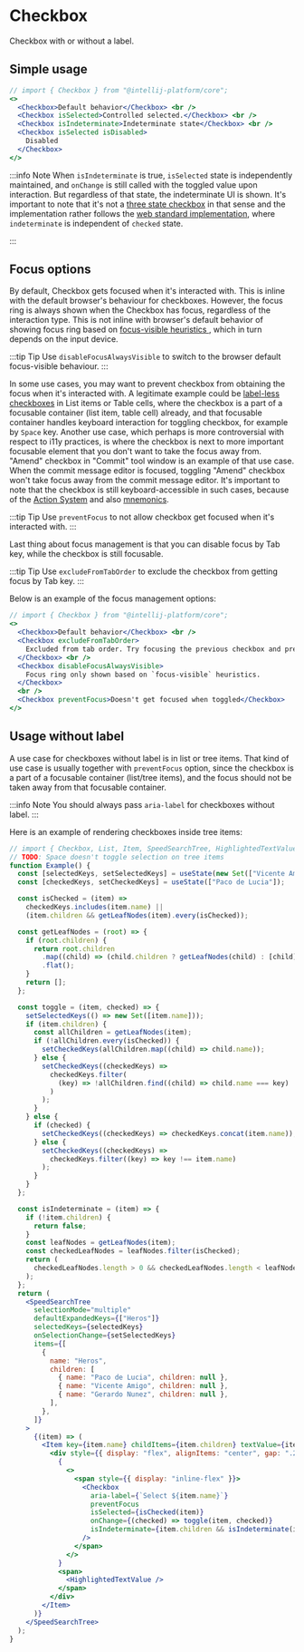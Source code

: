 ---
---


# Checkbox

Checkbox with or without a label.

## Simple usage

```jsx live themed
// import { Checkbox } from "@intellij-platform/core";
<>
  <Checkbox>Default behavior</Checkbox> <br />
  <Checkbox isSelected>Controlled selected.</Checkbox> <br />
  <Checkbox isIndeterminate>Indeterminate state</Checkbox> <br />
  <Checkbox isSelected isDisabled>
    Disabled
  </Checkbox>
</>
```

:::info Note
When `isIndeterminate` is true, `isSelected` state is independently maintained, and `onChange` is still called with the
toggled value upon interaction. But regardless of that state, the indeterminate UI is shown. It's important to note
that it's not a
[three state checkbox](https://github.com/JetBrains/intellij-community/blob/82f201386c3f7a339ff25fc8f3389024c8078a87/platform/util/ui/src/com/intellij/util/ui/ThreeStateCheckBox.java#L23-L22)
in that sense and the implementation rather follows the
[web standard implementation](https://developer.mozilla.org/en-US/docs/Web/HTML/Element/input/checkbox#attr-indeterminate),
where `indeterminate` is independent of `checked` state.

:::

## Focus options

By default, Checkbox gets focused when it's interacted with. This is inline with the default browser's behaviour for
checkboxes. However, the focus ring is always shown when the Checkbox has focus, regardless of the interaction type.
This is not inline with browser's default behavior of showing focus ring based
on <a href="https://developer.mozilla.org/en-US/docs/Web/CSS/:focus-visible" target="_blank" >
focus-visible heuristics </a>, which in turn depends on the input device.

:::tip Tip
Use `disableFocusAlwaysVisible` to switch to the browser default focus-visible behaviour.
:::

In some use cases, you may want to prevent checkbox from obtaining the focus when it's interacted with. A legitimate
example could be [label-less checkboxes](#usage-without-label) in List items or Table cells, where the checkbox is a
part of a focusable container (list item, table cell) already, and that focusable container handles keyboard interaction
for toggling checkbox, for example by `Space` key. Another use case, which perhaps is more controversial with respect to
i11y practices, is where the checkbox is next to more important focusable element that you don't want to take the focus
away from. "Amend" checkbox in "Commit" tool window is an example of that use case. When the commit message editor is
focused, toggling "Amend" checkbox won't take focus away from the commit message editor. It's important to note that
the checkbox is still keyboard-accessible in such cases, because of the
[Action System](https://plugins.jetbrains.com/docs/intellij/basic-action-system.html) and also
[mnemonics](https://www.jetbrains.com/help/idea/adding-mnemonics.html).

:::tip Tip
Use `preventFocus` to not allow checkbox get focused when it's interacted with.
:::

Last thing about focus management is that you can disable focus by Tab key, while the checkbox is still focusable.

:::tip Tip
Use `excludeFromTabOrder` to exclude the checkbox from getting focus by Tab key.
:::

Below is an example of the focus management options:

```jsx live themed
// import { Checkbox } from "@intellij-platform/core";
<>
  <Checkbox>Default behavior</Checkbox> <br />
  <Checkbox excludeFromTabOrder>
    Excluded from tab order. Try focusing the previous checkbox and press tab.
  </Checkbox> <br />
  <Checkbox disableFocusAlwaysVisible>
    Focus ring only shown based on `focus-visible` heuristics.
  </Checkbox>
  <br />
  <Checkbox preventFocus>Doesn't get focused when toggled</Checkbox>
</>
```

## Usage without label

A use case for checkboxes without label is in list or tree items.
That kind of use case is usually together with `preventFocus` option, since the checkbox is a part of a focusable
container (list/tree items), and the focus should not be taken away from that focusable container.

:::info Note
You should always pass `aria-label` for checkboxes without label.
:::

Here is an example of rendering checkboxes inside tree items:

```jsx live themed
// import { Checkbox, List, Item, SpeedSearchTree, HighlightedTextValue } from "@intellij-platform/core";
// TODO: Space doesn't toggle selection on tree items
function Example() {
  const [selectedKeys, setSelectedKeys] = useState(new Set(["Vicente Amigo"]));
  const [checkedKeys, setCheckedKeys] = useState(["Paco de Lucia"]);

  const isChecked = (item) =>
    checkedKeys.includes(item.name) ||
    (item.children && getLeafNodes(item).every(isChecked));

  const getLeafNodes = (root) => {
    if (root.children) {
      return root.children
        .map((child) => (child.children ? getLeafNodes(child) : [child]))
        .flat();
    }
    return [];
  };

  const toggle = (item, checked) => {
    setSelectedKeys(() => new Set([item.name]));
    if (item.children) {
      const allChildren = getLeafNodes(item);
      if (!allChildren.every(isChecked)) {
        setCheckedKeys(allChildren.map((child) => child.name));
      } else {
        setCheckedKeys((checkedKeys) =>
          checkedKeys.filter(
            (key) => !allChildren.find((child) => child.name === key)
          )
        );
      }
    } else {
      if (checked) {
        setCheckedKeys((checkedKeys) => checkedKeys.concat(item.name));
      } else {
        setCheckedKeys((checkedKeys) =>
          checkedKeys.filter((key) => key !== item.name)
        );
      }
    }
  };

  const isIndeterminate = (item) => {
    if (!item.children) {
      return false;
    }
    const leafNodes = getLeafNodes(item);
    const checkedLeafNodes = leafNodes.filter(isChecked);
    return (
      checkedLeafNodes.length > 0 && checkedLeafNodes.length < leafNodes.length
    );
  };
  return (
    <SpeedSearchTree
      selectionMode="multiple"
      defaultExpandedKeys={["Heros"]}
      selectedKeys={selectedKeys}
      onSelectionChange={setSelectedKeys}
      items={[
        {
          name: "Heros",
          children: [
            { name: "Paco de Lucia", children: null },
            { name: "Vicente Amigo", children: null },
            { name: "Gerardo Nunez", children: null },
          ],
        },
      ]}
    >
      {(item) => (
        <Item key={item.name} childItems={item.children} textValue={item.name}>
          <div style={{ display: "flex", alignItems: "center", gap: ".2rem" }}>
            {
              <>
                <span style={{ display: "inline-flex" }}>
                  <Checkbox
                    aria-label={`Select ${item.name}`}
                    preventFocus
                    isSelected={isChecked(item)}
                    onChange={(checked) => toggle(item, checked)}
                    isIndeterminate={item.children && isIndeterminate(item)}
                  />
                </span>
              </>
            }
            <span>
              <HighlightedTextValue />
            </span>
          </div>
        </Item>
      )}
    </SpeedSearchTree>
  );
}
```
